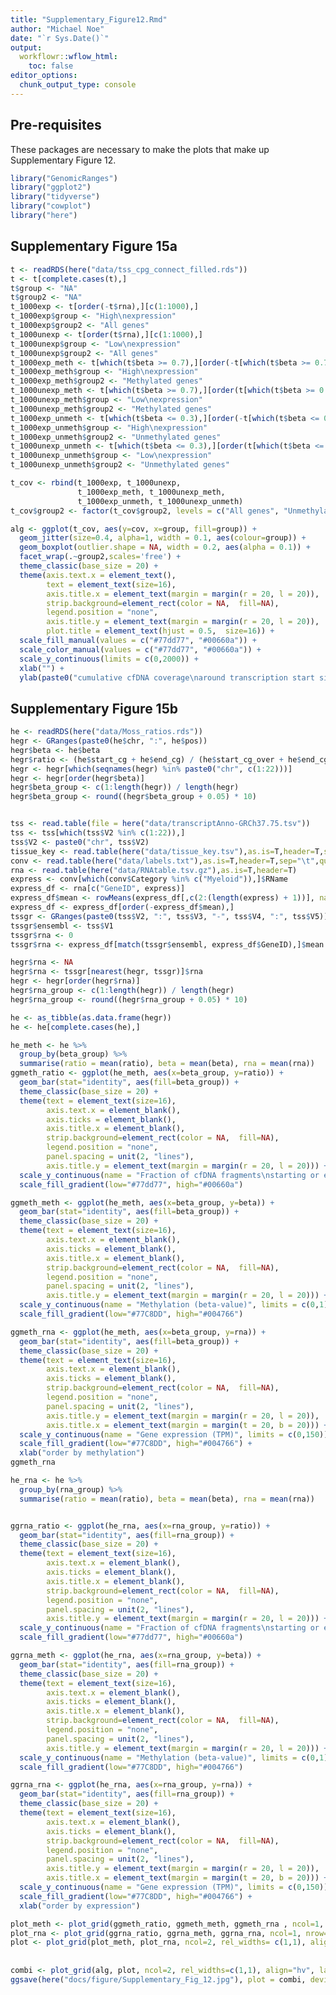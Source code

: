 ```yaml
---
title: "Supplementary_Figure12.Rmd"
author: "Michael Noe"
date: "`r Sys.Date()`" 
output:
  workflowr::wflow_html:
    toc: false
editor_options:
  chunk_output_type: console
---
```



## Pre-requisites

These packages are necessary to make the plots that make up Supplementary Figure 12.

```r
library("GenomicRanges")
library("ggplot2")
library("tidyverse")
library("cowplot")
library("here")
```


## Supplementary Figure 15a

```r
t <- readRDS(here("data/tss_cpg_connect_filled.rds"))
t <- t[complete.cases(t),]
t$group <- "NA"
t$group2 <- "NA"
t_1000exp <- t[order(-t$rna),][c(1:1000),]
t_1000exp$group <- "High\nexpression"
t_1000exp$group2 <- "All genes"
t_1000unexp <- t[order(t$rna),][c(1:1000),]
t_1000unexp$group <- "Low\nexpression"
t_1000unexp$group2 <- "All genes"
t_1000exp_meth <- t[which(t$beta >= 0.7),][order(-t[which(t$beta >= 0.7),]$rna),][c(1:1000),]
t_1000exp_meth$group <- "High\nexpression"
t_1000exp_meth$group2 <- "Methylated genes"
t_1000unexp_meth <- t[which(t$beta >= 0.7),][order(t[which(t$beta >= 0.7),]$rna),][c(1:1000),]
t_1000unexp_meth$group <- "Low\nexpression"
t_1000unexp_meth$group2 <- "Methylated genes"
t_1000exp_unmeth <- t[which(t$beta <= 0.3),][order(-t[which(t$beta <= 0.3),]$rna),][c(1:1000),]
t_1000exp_unmeth$group <- "High\nexpression"
t_1000exp_unmeth$group2 <- "Unmethylated genes"
t_1000unexp_unmeth <- t[which(t$beta <= 0.3),][order(t[which(t$beta <= 0.3),]$rna),][c(1:1000),]
t_1000unexp_unmeth$group <- "Low\nexpression"
t_1000unexp_unmeth$group2 <- "Unmethylated genes"

t_cov <- rbind(t_1000exp, t_1000unexp,
               t_1000exp_meth, t_1000unexp_meth,
               t_1000exp_unmeth, t_1000unexp_unmeth)
t_cov$group2 <- factor(t_cov$group2, levels = c("All genes", "Unmethylated genes", "Methylated genes"))

alg <- ggplot(t_cov, aes(y=cov, x=group, fill=group)) +
  geom_jitter(size=0.4, alpha=1, width = 0.1, aes(colour=group)) +
  geom_boxplot(outlier.shape = NA, width = 0.2, aes(alpha = 0.1)) +
  facet_wrap(.~group2,scales='free') +
  theme_classic(base_size = 20) +
  theme(axis.text.x = element_text(),
        text = element_text(size=16),
        axis.title.x = element_text(margin = margin(r = 20, l = 20)),
        strip.background=element_rect(color = NA,  fill=NA),
        legend.position = "none",
        axis.title.y = element_text(margin = margin(r = 20, l = 20)),
        plot.title = element_text(hjust = 0.5,  size=16)) +
  scale_fill_manual(values = c("#77dd77", "#00660a")) +
  scale_color_manual(values = c("#77dd77", "#00660a")) +
  scale_y_continuous(limits = c(0,2000)) +
  xlab("") +
  ylab(paste0("cumulative cfDNA coverage\naround transcription start sites"))
```


## Supplementary Figure 15b

```r
he <- readRDS(here("data/Moss_ratios.rds"))
hegr <- GRanges(paste0(he$chr, ":", he$pos))
hegr$beta <- he$beta
hegr$ratio <- (he$start_cg + he$end_cg) / (he$start_cg_over + he$end_cg_over)
hegr <- hegr[which(seqnames(hegr) %in% paste0("chr", c(1:22)))]
hegr <- hegr[order(hegr$beta)]
hegr$beta_group <- c(1:length(hegr)) / length(hegr)
hegr$beta_group <- round((hegr$beta_group + 0.05) * 10)


tss <- read.table(file = here("data/transcriptAnno-GRCh37.75.tsv"))
tss <- tss[which(tss$V2 %in% c(1:22)),]
tss$V2 <- paste0("chr", tss$V2)
tissue_key <- read.table(here("data/tissue_key.tsv"),as.is=T,header=T,sep="\t",quote="\"")
conv <- read.table(here("data/labels.txt"),as.is=T,header=T,sep="\t",quote="\"")
rna <- read.table(here("data/RNAtable.tsv.gz"),as.is=T,header=T)
express <- conv[which(conv$Category %in% c("Myeloid")),]$RName
express_df <- rna[c("GeneID", express)]
express_df$mean <- rowMeans(express_df[,c(2:(length(express) + 1))], na.rm=T)
express_df <- express_df[order(-express_df$mean),]
tssgr <- GRanges(paste0(tss$V2, ":", tss$V3, "-", tss$V4, ":", tss$V5))
tssgr$ensembl <- tss$V1
tssgr$rna <- 0
tssgr$rna <- express_df[match(tssgr$ensembl, express_df$GeneID),]$mean

hegr$rna <- NA
hegr$rna <- tssgr[nearest(hegr, tssgr)]$rna
hegr <- hegr[order(hegr$rna)]
hegr$rna_group <- c(1:length(hegr)) / length(hegr)
hegr$rna_group <- round((hegr$rna_group + 0.05) * 10)

he <- as_tibble(as.data.frame(hegr))
he <- he[complete.cases(he),]

he_meth <- he %>%
  group_by(beta_group) %>%
  summarise(ratio = mean(ratio), beta = mean(beta), rna = mean(rna))
ggmeth_ratio <- ggplot(he_meth, aes(x=beta_group, y=ratio)) +
  geom_bar(stat="identity", aes(fill=beta_group)) +
  theme_classic(base_size = 20) +
  theme(text = element_text(size=16),
        axis.text.x = element_blank(),
        axis.ticks = element_blank(),
        axis.title.x = element_blank(),
        strip.background=element_rect(color = NA,  fill=NA),
        legend.position = "none",
        panel.spacing = unit(2, "lines"),
        axis.title.y = element_text(margin = margin(r = 20, l = 20))) +
  scale_y_continuous(name = "Fraction of cfDNA fragments\nstarting or ending at CGs", limits = c(0,0.009)) +
  scale_fill_gradient(low="#77dd77", high="#00660a")

ggmeth_meth <- ggplot(he_meth, aes(x=beta_group, y=beta)) +
  geom_bar(stat="identity", aes(fill=beta_group)) +
  theme_classic(base_size = 20) +
  theme(text = element_text(size=16),
        axis.text.x = element_blank(),
        axis.ticks = element_blank(),
        axis.title.x = element_blank(),
        strip.background=element_rect(color = NA,  fill=NA),
        legend.position = "none",
        panel.spacing = unit(2, "lines"),
        axis.title.y = element_text(margin = margin(r = 20, l = 20))) +
  scale_y_continuous(name = "Methylation (beta-value)", limits = c(0,1)) +
  scale_fill_gradient(low="#77C8DD", high="#004766")

ggmeth_rna <- ggplot(he_meth, aes(x=beta_group, y=rna)) +
  geom_bar(stat="identity", aes(fill=beta_group)) +
  theme_classic(base_size = 20) +
  theme(text = element_text(size=16),
        axis.text.x = element_blank(),
        axis.ticks = element_blank(),
        strip.background=element_rect(color = NA,  fill=NA),
        legend.position = "none",
        panel.spacing = unit(2, "lines"),
        axis.title.y = element_text(margin = margin(r = 20, l = 20)),
        axis.title.x = element_text(margin = margin(t = 20, b = 20))) +
  scale_y_continuous(name = "Gene expression (TPM)", limits = c(0,150)) +
  scale_fill_gradient(low="#77C8DD", high="#004766") +
  xlab("order by methylation")
ggmeth_rna

he_rna <- he %>%
  group_by(rna_group) %>%
  summarise(ratio = mean(ratio), beta = mean(beta), rna = mean(rna))


ggrna_ratio <- ggplot(he_rna, aes(x=rna_group, y=ratio)) +
  geom_bar(stat="identity", aes(fill=rna_group)) +
  theme_classic(base_size = 20) +
  theme(text = element_text(size=16),
        axis.text.x = element_blank(),
        axis.ticks = element_blank(),
        axis.title.x = element_blank(),
        strip.background=element_rect(color = NA,  fill=NA),
        legend.position = "none",
        panel.spacing = unit(2, "lines"),
        axis.title.y = element_text(margin = margin(r = 20, l = 20))) +
  scale_y_continuous(name = "Fraction of cfDNA fragments\nstarting or ending at CGs", limits = c(0,0.009)) +
  scale_fill_gradient(low="#77dd77", high="#00660a")

ggrna_meth <- ggplot(he_rna, aes(x=rna_group, y=beta)) +
  geom_bar(stat="identity", aes(fill=rna_group)) +
  theme_classic(base_size = 20) +
  theme(text = element_text(size=16),
        axis.text.x = element_blank(),
        axis.ticks = element_blank(),
        axis.title.x = element_blank(),
        strip.background=element_rect(color = NA,  fill=NA),
        legend.position = "none",
        panel.spacing = unit(2, "lines"),
        axis.title.y = element_text(margin = margin(r = 20, l = 20))) +
  scale_y_continuous(name = "Methylation (beta-value)", limits = c(0,1)) +
  scale_fill_gradient(low="#77C8DD", high="#004766")

ggrna_rna <- ggplot(he_rna, aes(x=rna_group, y=rna)) +
  geom_bar(stat="identity", aes(fill=rna_group)) +
  theme_classic(base_size = 20) +
  theme(text = element_text(size=16),
        axis.text.x = element_blank(),
        axis.ticks = element_blank(),
        strip.background=element_rect(color = NA,  fill=NA),
        legend.position = "none",
        panel.spacing = unit(2, "lines"),
        axis.title.y = element_text(margin = margin(r = 20, l = 20)),
        axis.title.x = element_text(margin = margin(t = 20, b = 20))) +
  scale_y_continuous(name = "Gene expression (TPM)", limits = c(0,150)) +
  scale_fill_gradient(low="#77C8DD", high="#004766") +
  xlab("order by expression")

plot_meth <- plot_grid(ggmeth_ratio, ggmeth_meth, ggmeth_rna , ncol=1, nrow=3, rel_heights = c(1,1,1.2), align = "v")
plot_rna <- plot_grid(ggrna_ratio, ggrna_meth, ggrna_rna, ncol=1, nrow=3, rel_heights = c(1,1,1.2), align = "v")
plot <- plot_grid(plot_meth, plot_rna, ncol=2, rel_widths= c(1,1), align="h", labels=c("",""), label_size = 20)
``` 


## 

```r
combi <- plot_grid(alg, plot, ncol=2, rel_widths=c(1,1), align="hv", labels=c("a","b"), label_size = 20)
ggsave(here("docs/figure/Supplementary_Fig_12.jpg"), plot = combi, device = "jpeg",width = 20, height=12,units = "in", dpi=600, scale = 1.2)
```


